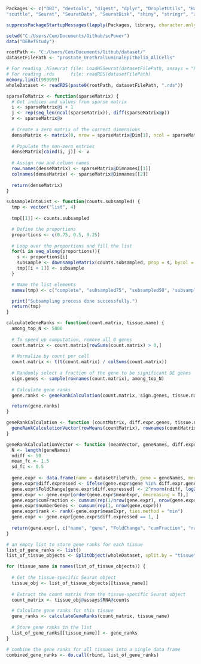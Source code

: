 
<!--
Sorular:
----------
- direkt komple tüm dataseti alarak başlamak doğru mudur? 
-->

```r
Packages <- c("DBI", "devtools", "digest", "dplyr", "DropletUtils", "HardyWeinberg", "jsonlite", "MKmisc", "plotly", "purrr", "pwr", "reshape2", "rols", "RPostgreSQL", "RPostgres", "scPower",
"scuttle", "Seurat", "SeuratData", "SeuratDisk", "shiny", "stringr", "zeallot")

suppressPackageStartupMessages(lapply(Packages, library, character.only = TRUE))

setwd("C:/Users/Cem/Documents/Github/scPower")
data("DERefStudy")

rootPath <- "C:/Users/Cem/Documents/Github/dataset/"
datasetFilePath <- "prostate_UrethralLuminalEpithelia_AllCells"

# For reading .h5seurat file: LoadH5Seurat(datasetFilePath, assays = "RNA")
# For reading .rds      file: readRDS(datasetFilePath)
memory.limit(999999)
wholeDataset <- readRDS(paste0(rootPath, datasetFilePath, ".rds"))
```


```r
sparseToMatrix <- function(sparseMatrix) {
  # Get indices and values from sparse matrix
  i <- sparseMatrix@i + 1
  j <- rep(seq_len(ncol(sparseMatrix)), diff(sparseMatrix@p))
  v <- sparseMatrix@x
  
  # Create a zero matrix of the correct dimensions
  denseMatrix <- matrix(0, nrow = sparseMatrix@Dim[1], ncol = sparseMatrix@Dim[2])
  
  # Populate the non-zero entries
  denseMatrix[cbind(i, j)] <- v
  
  # Assign row and column names
  row.names(denseMatrix) <- sparseMatrix@Dimnames[[1]]
  colnames(denseMatrix) <- sparseMatrix@Dimnames[[2]]
  
  return(denseMatrix)
}

subsampleIntoList <- function(counts.subsampled) {
  tmp <- vector("list", 4)
  
  tmp[[1]] <- counts.subsampled

  # Define the proportions
  proportions <- c(0.75, 0.5, 0.25)
  
  # Loop over the proportions and fill the list
  for(i in seq_along(proportions)){
    s <- proportions[i]
    subsample <- downsampleMatrix(counts.subsampled, prop = s, bycol = TRUE)
    tmp[[i + 1]] <- subsample
  }

  # Name the list elements
  names(tmp) <- c("complete", "subsampled75", "subsampled50", "subsampled25")

  print("Subsampling process done successfully.")
  return(tmp)
}

calculateGeneRanks <- function(count.matrix, tissue.name) {
  among_top_N <- 5000
  
  # To speed up computation, remove all 0 genes
  count.matrix <- count.matrix[rowSums(count.matrix) > 0,]
  
  # Normalize by count per cell
  count.matrix <- t(t(count.matrix) / colSums(count.matrix))
  
  # Randomly select a fraction of the gene to be significant DE genes
  sign.genes <- sample(rownames(count.matrix), among_top_N)
  
  # Calculate gene ranks
  gene.ranks <- geneRankCalculation(count.matrix, sign.genes, tissue.name)

  return(gene.ranks)
}

geneRankCalculation <- function (countMatrix, diff.expr.genes, tissue.name) {
  geneRankCalculationVector(rowMeans(countMatrix), rownames(countMatrix), diff.expr.genes, tissue.name)
}

geneRankCalculationVector <- function (meanVector, geneNames, diff.expr.genes, tissue.name) {
  N <- length(geneNames)
  ndiff <- 50
  mean_fc <- 1.5
  sd_fc <- 0.5
  
  gene.expr <- data.frame(name = datasetFilePath, gene = geneNames, meanExpr = meanVector, FoldChange = 2^rnorm(N, sd = sd_fc), type = tissue.name, stringsAsFactors = FALSE)
  gene.expr$diff.expressed <- ifelse(gene.expr$gene %in% diff.expr.genes, 1, 0)
  gene.expr$FoldChange[gene.expr$diff.expressed] <- 2^rnorm(ndiff, log2(mean_fc), sd=sd_fc)
  gene.expr <- gene.expr[order(gene.expr$meanExpr, decreasing = T),]
  gene.expr$cumFraction <- cumsum(rep(1/nrow(gene.expr), nrow(gene.expr)))
  gene.expr$numberGenes <- cumsum(rep(1, nrow(gene.expr)))
  gene.expr$rank <- rank(-gene.expr$meanExpr, ties.method = "min")
  gene.expr <- gene.expr[gene.expr$diff.expressed == 1, ]
  
  return(gene.expr[, c("name", "gene", "FoldChange", "cumFraction", "rank", "type")])
}
```


```r
# an empty list to store gene ranks for each tissue
list_of_gene_ranks <- list()
list_of_tissue_objects <- SplitObject(wholeDataset, split.by = "tissue")

for (tissue_name in names(list_of_tissue_objects)) {
  
  # Get the tissue-specific Seurat object
  tissue_obj <- list_of_tissue_objects[[tissue_name]]
  
  # Extract the count matrix from the tissue-specific Seurat object
  count_matrix <- tissue_obj@assays$RNA@counts 

  # Calculate gene ranks for this tissue
  gene_ranks <- calculateGeneRanks(count_matrix, tissue_name)
  
  # Store gene ranks in the list
  list_of_gene_ranks[[tissue_name]] <- gene_ranks
}

# combine the gene ranks for all tissues into a single data frame
combined_gene_ranks <- do.call(rbind, list_of_gene_ranks)

```
